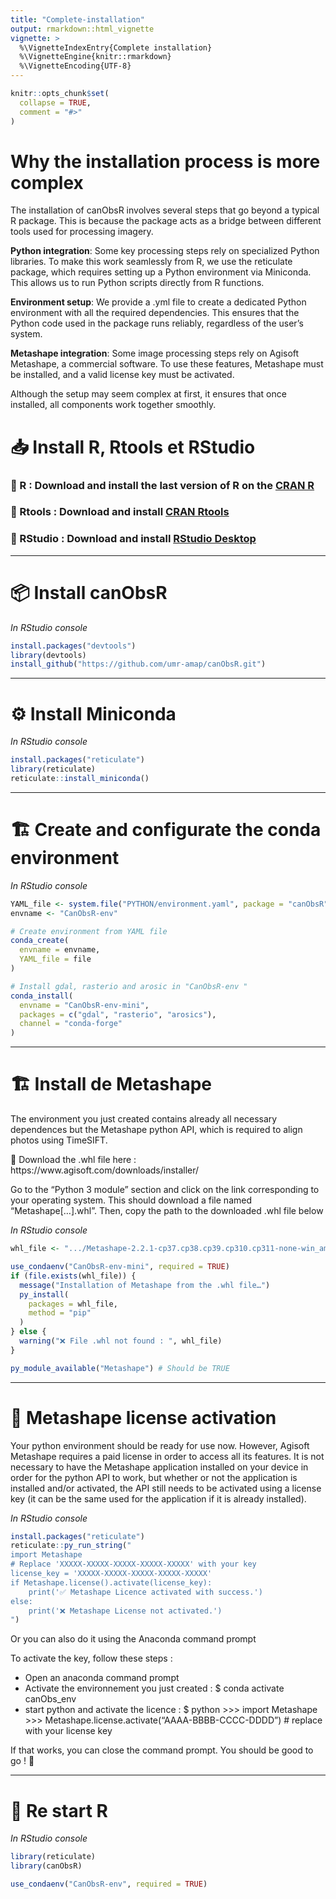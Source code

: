 ```yaml
---
title: "Complete-installation"
output: rmarkdown::html_vignette
vignette: >
  %\VignetteIndexEntry{Complete installation}
  %\VignetteEngine{knitr::rmarkdown}
  %\VignetteEncoding{UTF-8}
---
```


```r
knitr::opts_chunk$set(
  collapse = TRUE,
  comment = "#>"
)
```

# Why the installation process is more complex

The installation of canObsR involves several steps that go beyond a typical R package. This is because the package acts as a bridge between different tools used for processing imagery. 

**Python integration**: Some key processing steps rely on specialized Python libraries. To make this work seamlessly from R, we use the reticulate package, which requires setting up a Python environment via Miniconda. This allows us to run Python scripts directly from R functions.

**Environment setup**: We provide a .yml file to create a dedicated Python environment with all the required dependencies. This ensures that the Python code used in the package runs reliably, regardless of the user's system.

**Metashape integration**: Some image processing steps rely on Agisoft Metashape, a commercial software. To use these features, Metashape must be installed, and a valid license key must be activated.

Although the setup may seem complex at first, it ensures that once installed, all components work together smoothly.

# 📥 Install R, Rtools et RStudio

### 🔹 R : Download and install the last version of R on the [CRAN R](https://cran.r-project.org/)

### 🔹 Rtools : Download and install [CRAN Rtools](https://cran.r-project.org/bin/windows/Rtools/)

### 🔹 RStudio : Download and install  [RStudio Desktop](https://posit.co/download/rstudio-desktop/)

---

# 📦 Install **canObsR**
*In RStudio console*
```r
install.packages("devtools")
library(devtools)
install_github("https://github.com/umr-amap/canObsR.git")
```

---

# ⚙️ Install Miniconda
*In RStudio console*
```r
install.packages("reticulate")
library(reticulate)
reticulate::install_miniconda()
```

---

# 🏗 Create and configurate the conda environment 
*In RStudio console*
```r
YAML_file <- system.file("PYTHON/environment.yaml", package = "canObsR")
envname <- "CanObsR-env"

# Create environment from YAML file
conda_create(
  envname = envname,
  YAML_file = file
)

# Install gdal, rasterio and arosic in "CanObsR-env " 
conda_install(
  envname = "CanObsR-env-mini",
  packages = c("gdal", "rasterio", "arosics"),
  channel = "conda-forge"
)
```

---

# 🏗 Install de Metashape

The environment you just created contains already all necessary dependences but the Metashape python API, which is required to align photos using TimeSIFT.

🔻 Download the .whl file here : 
https://www.agisoft.com/downloads/installer/

Go to the "Python 3 module" section and click on the link corresponding to your operating system. This should download a file named "Metashape[...].whl". Then, copy the path to the downloaded .whl file below

*In RStudio console*
```r
whl_file <- ".../Metashape-2.2.1-cp37.cp38.cp39.cp310.cp311-none-win_amd64.whl"

use_condaenv("CanObsR-env-mini", required = TRUE)
if (file.exists(whl_file)) {
  message("Installation of Metashape from the .whl file…")
  py_install(
    packages = whl_file,
    method = "pip"
  )
} else {
  warning("❌️ File .whl not found : ", whl_file)
}

py_module_available("Metashape") # Should be TRUE
```

---

# 🔑 Metashape license activation

Your python environment should be ready for use now. However, Agisoft Metashape requires a paid license in order to access all its features.
It is not necessary to have the Metashape application installed on your device in order for the python API to work, but whether or not the application is installed and/or activated, the API still needs to be activated using a license key (it can be the same used for the application if it is already installed).


*In RStudio console*
```r
install.packages("reticulate")
reticulate::py_run_string("
import Metashape
# Replace 'XXXXX-XXXXX-XXXXX-XXXXX-XXXXX' with your key
license_key = 'XXXXX-XXXXX-XXXXX-XXXXX-XXXXX'
if Metashape.license().activate(license_key):
    print('✅ Metashape Licence activated with success.')
else:
    print('❌ Metashape License not activated.')
")
```


Or you can also do it using the Anaconda command prompt

To activate the key, follow these steps :

- Open an anaconda command prompt
- Activate the environnement you just created :
$ conda activate canObs_env
- start python and activate the licence :
$ python
>>> import Metashape
>>> Metashape.license.activate("AAAA-BBBB-CCCC-DDDD")           # replace with your license key



If that works, you can close the command prompt. You should be good to go ! 🎉

---

# 🔁 Re start R 

*In RStudio console*
```r
library(reticulate)
library(canObsR)

use_condaenv("CanObsR-env", required = TRUE)

```

